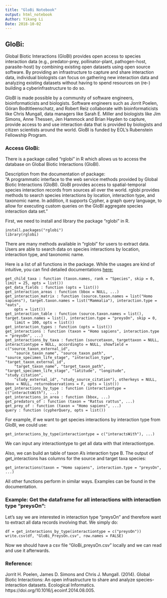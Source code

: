 ```yaml
---
title: "GloBi Notebook"
output: html_notebook
Author: Yikang Li
Date: 2018-10-02
---
```


## GloBi:

Global Biotic Interactions (GloBI) provides open access to species interaction data (e.g., predator-prey, pollinator-plant, pathogen-host, parasite-host) by combining existing open datasets using open source software. By providing an infrastructure to capture and share interaction data, individual biologists can focus on gathering new interaction data and analyzing existing datasets without having to spend resources on (re-) building a cyberinfrastructure to do so.

GloBI is made possible by a community of software engineers, bioinformaticists and biologists. Software engineers such as Jorrit Poelen, Göran Bodtitleenschatz, and Robert Reiz collaborate with bioinformaticists like Chris Mungall, data managers like Sarah E. Miller and biologists like Jim Simons, Anne Thessen, Jen Hammock and Brian Hayden to capture, provide access to and use interaction data that is provided by biologists and citizen scientists around the world. GloBI is funded by EOL's Rubenstein Fellowship Program.

### Access GloBi:

There is a package called "rglobi" in R which allows us to access the database on Global Biotic Interactions (GloBI).  
  
Description from the documentation of package:  
"A programmatic interface to the web service methods provided by Global Biotic Interactions (GloBI). GloBI provides access to spatial-temporal species interaction records from sources all over the world. rglobi provides methods to search species interactions by location, interaction type, and taxonomic name. In addition, it supports Cypher, a graph query language, to allow for executing custom queries on the GloBI aggregate species interaction data set."  

First, we need to install and library the package "rglobi" in R.

```{}
install.packages("rglobi")
library(rglobi)
```
There are many methods available in "rglobi" for users to extract data. Users are able to search data on species interactions by location, interaction type, and taxonomic name.  

Here is a list of all functions in the package. While the usages are kind of intuitive, you can find detailed documentations [here:](https://rdrr.io/cran/rglobi/man/)  

```{}
get_child_taxa : function (taxon.names, rank = "Species", skip = 0, limit = 25, opts = list())    
get_data_fields : function (opts = list())    
get_interaction_areas : function (bbox = NULL, ...)    
get_interaction_matrix : function (source.taxon.names = list("Homo sapiens"), target.taxon.names = list("Mammalia"), interaction.type = "eats", 
    opts = list())    
get_interaction_table : function (source.taxon.names = list(), target.taxon.names = list(), interaction.type = "preysOn", skip = 0, 
    limit = 100, opts = list())    
get_interaction_types : function (opts = list())    
get_interactions : function (taxon = "Homo sapiens", interaction.type = "preysOn", ...)    
get_interactions_by_taxa : function (sourcetaxon, targettaxon = NULL, interactiontype = NULL, accordingto = NULL, showfield = c("source_taxon_external_id", 
    "source_taxon_name", "source_taxon_path", "source_specimen_life_stage", "interaction_type", "target_taxon_external_id", 
    "target_taxon_name", "target_taxon_path", "target_specimen_life_stage", "latitude", "longitude", "study_citation", 
    "study_external_id", "study_source_citation"), otherkeys = NULL, bbox = NULL, returnobservations = F, opts = list())    
get_interactions_by_type : function (interactiontype = c("interactsWith"), ...)    
get_interactions_in_area : function (bbox, ...)    
get_predators_of : function (taxon = "Rattus rattus", ...)    
get_prey_of : function (taxon = "Homo sapiens", ...)    
query : function (cypherQuery, opts = list())   
```

For example,  if we want to get species interactions by interaction type from GloBI, we could use:   
```{}
get_interactions_by_type(interactiontype = c("interactsWith"), ...)
```
We can input any interactiontype to get all data with that interactiontype.   

Also, we can build an table of taxon A's interaction type B. The output of get_interactions has columns for the source and target taxa species:    
```{}
get_interactions(taxon = "Homo sapiens", interaction.type = "preysOn", ...)
```
All other functions perform in similar ways. Examples can be found in the documentation.  

### Example: Get the dataframe for all interactions with interaction type "preysOn":  
Let's say we are interested in interaction type "preysOn" and therefore want to extract all data records involving that. We simply do:  
```{}
df = get_interactions_by_type(interactiontype = c("preysOn"))
write.csv(df, "GloBi_PreysOn.csv", row.names = FALSE)
```
Now we should have a csv file "GloBi_preysOn.csv" locally and we can read and use it afterwards.

### Reference:
Jorrit H. Poelen, James D. Simons and Chris J. Mungall. (2014). Global Biotic Interactions: An open infrastructure to share and analyze species-interaction datasets. Ecological Informatics. https://doi.org/10.1016/j.ecoinf.2014.08.005.


